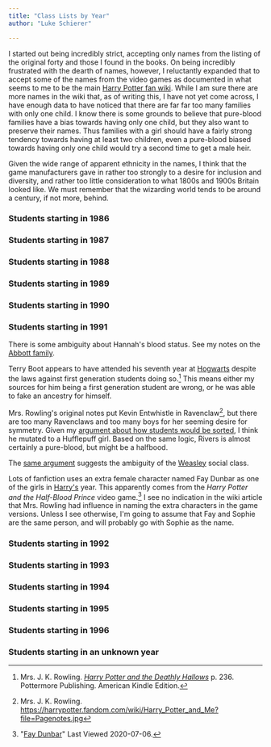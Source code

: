 ```yaml
---
title: "Class Lists by Year"
author: "Luke Schierer"

---
```



I started out being incredibly strict, accepting only names from the listing of
the original forty and those I found in the books.  On being incredibly
frustrated with the dearth of names, however, I reluctantly expanded that to
accept some of the names from the video games as documented in what seems to me
to be the main [Harry Potter fan wiki][hpfd1].  While I am sure there are more
names in the wiki that, as of writing this, I have not yet come across, I have
enough data to have noticed that there are far far too many families with only
one child.  I know there is some grounds to believe that pure-blood families have
a bias towards having only one child, but they also want to preserve their
names.  Thus families with a girl should have a fairly strong tendency towards
having at least two children, even a pure-blood biased towards having only one
child would try a second time to get a male heir. 

Given the wide range of apparent ethnicity in the names, I think that the game
manufacturers gave in rather too strongly to a desire for inclusion and
diversity, and rather too little consideration to what 1800s and 1900s Britain
looked like. We must remember that the wizarding world tends to be around a
century, if not more, behind. 

[hpfd1]: https://harrypotter.fandom.com/wiki/Main_Page


### Students starting in 1986

<ClassListTable year="1986"></ClassListTable>

### Students starting in 1987

<ClassListTable year="1987"></ClassListTable>

### Students starting in 1988

<ClassListTable year="1988"></ClassListTable>

### Students starting in 1989

<ClassListTable year="1989"></ClassListTable>

### Students starting in 1990

<ClassListTable year="1990"></ClassListTable>

### Students starting in 1991

<ClassListTable year="1991"></ClassListTable>

There is some ambiguity about Hannah's blood status.  See my notes on the
[Abbott family](../../people/abbott).

Terry Boot appears to have attended his seventh year at [Hogwarts][] despite the
laws against first generation students doing so.[^20210602-1]  This means either
my sources for him being a first generation student are wrong, or he was able to
fake an ancestry for himself. 

[Hogwarts]: <../>

Mrs. Rowling's original notes put Kevin Entwhistle in Ravenclaw[^20200701-3],
but there are too many Ravenclaws and too many boys for her seeming desire for
symmetry. Given my [argument about how students would be
sorted][Class_and_Blood], I think he mutated to a Hufflepuff girl.  Based on the
same logic, Rivers is almost certainly a pure-blood, but might be a halfbood. 

[Class_and_Blood]: <../../culture/class_and_blood>

The [same argument][Class_and_Blood] suggests the ambiguity of the
[Weasley](../../people/weasley) social class.

Lots of fanfiction uses an extra female character named Fay Dunbar as one of the
girls in [Harry's][Harry] year.  This apparently comes from the _Harry Potter
and the Half-Blood Prince_ video game.[^20200706-2]  I see no indication in the
wiki article that Mrs. Rowling had influence in naming the extra characters in
the game versions. Unless I see otherwise, I'm going to assume that Fay and
Sophie are the same person, and will probably go with Sophie as the name.

[Harry]: <../../people/potter/harry_james>

[^20210602-1]: Mrs. J. K. Rowling.
    _[Harry Potter and the Deathly Hallows](https://www.goodreads.com/book/show/136251.Harry_Potter_and_the_Deathly_Hallows)_
    p. 236. Pottermore Publishing. American Kindle Edition. 

[^20200701-3]: Mrs. J. K. Rowling.  https://harrypotter.fandom.com/wiki/Harry_Potter_and_Me?file=Pagenotes.jpg

[^20200706-2]: "[Fay Dunbar](https://harrypotter.fandom.com/wiki/Fay_Dunbar#Behind_the_scenes)"
    Last Viewed 2020-07-06. 

### Students starting in 1992

<ClassListTable year="1992"></ClassListTable>

### Students starting in 1993

<ClassListTable year="1993"></ClassListTable>

### Students starting in 1994

<ClassListTable year="1994"></ClassListTable>

### Students starting in 1995

<ClassListTable year="1995"></ClassListTable>

### Students starting in 1996

<ClassListTable year="1996"></ClassListTable>


### Students starting in an unknown year

<ClassListTable year="Unknown"></ClassListTable>



